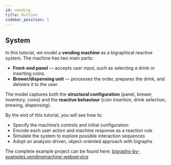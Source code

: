 ```yaml
---
id: vending
title: Outline
sidebar_position: 1
---
```


## System

In this tutorial, we model a **vending machine** as a bigraphical reactive system.
The machine has two main parts:

- **Front-end panel** — accepts user input, such as selecting a drink or inserting coins.
- **Brewer/dispensing unit** — processes the order, prepares the drink, and delivers it to the user.

The model captures both the **structural configuration** (panel, brewer, inventory, coins) and the **reactive behaviour** (coin insertion, drink selection, brewing, dispensing).

By the end of this tutorial, you will see how to:

- Specify the machine’s controls and initial configuration
- Encode each user action and machine response as a reaction rule
- Simulate the system to explore possible interaction sequences
- Adopt an analysis-driven, object-oriented approach with bigraphs

The complete example project can be found here:
[bigraphs-by-examples.vendingmachine-webservice](https://github.com/bigraph-toolkit-suite/bigraphs-by-examples.vendingmachine-webservice)
